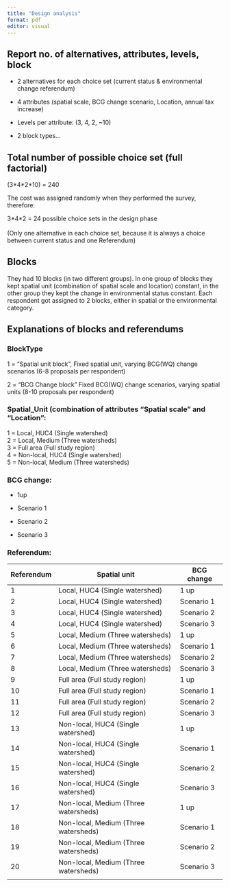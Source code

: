 ```yaml
---
title: "Design analysis"
format: pdf
editor: visual
---
```


## Report no. of alternatives, attributes, levels, block

-   2 alternatives for each choice set (current status & environmental change referendum)

-   4 attributes (spatial scale, BCG change scenario, Location, annual tax increase)

-   Levels per attribute: (3, 4, 2, \~10)

-   2 block types...

## Total number of possible choice set (full factorial)

(3\*4\*2\*10) = 240

The cost was assigned randomly when they performed the survey, therefore:

3\*4\*2 = 24 possible choice sets in the design phase\
\
(Only one alternative in each choice set, because it is always a choice between current status and one Referendum)

## Blocks

They had 10 blocks (in two different groups). In one group of blocks they kept spatial unit (combination of spatial scale and location) constant, in the other group they kept the change in environmental status constant. Each respondent got assigned to 2 blocks, either in spatial or the environmental category.

## Explanations of blocks and referendums

### BlockType

1 = "Spatial unit block", Fixed spatial unit, varying BCG(WQ) change scenarios (6-8 proposals per respondent)

2 = "BCG Change block" Fixed BCG(WQ) change scenarios, varying spatial units (8-10 proposals per respondent)

### Spatial_Unit (combination of attributes "Spatial scale" and "Location":

1 = Local, HUC4 (Single watershed)\
2 = Local, Medium (Three watersheds)\
3 = Full area (Full study region)\
4 = Non-local, HUC4 (Single watershed)\
5 = Non-local, Medium (Three watersheds)

### BCG change:

-   1up

-   Scenario 1

-   Scenario 2

-   Scenario 3

### Referendum:

| Referendum | Spatial unit                         | BCG change |
|------------|--------------------------------------|------------|
| 1          | Local, HUC4 (Single watershed)       | 1 up       |
| 2          | Local, HUC4 (Single watershed)       | Scenario 1 |
| 3          | Local, HUC4 (Single watershed)       | Scenario 2 |
| 4          | Local, HUC4 (Single watershed)       | Scenario 3 |
| 5          | Local, Medium (Three watersheds)     | 1 up       |
| 6          | Local, Medium (Three watersheds)     | Scenario 1 |
| 7          | Local, Medium (Three watersheds)     | Scenario 2 |
| 8          | Local, Medium (Three watersheds)     | Scenario 3 |
| 9          | Full area (Full study region)        | 1 up       |
| 10         | Full area (Full study region)        | Scenario 1 |
| 11         | Full area (Full study region)        | Scenario 2 |
| 12         | Full area (Full study region)        | Scenario 3 |
| 13         | Non-local, HUC4 (Single watershed)   | 1 up       |
| 14         | Non-local, HUC4 (Single watershed)   | Scenario 1 |
| 15         | Non-local, HUC4 (Single watershed)   | Scenario 2 |
| 16         | Non-local, HUC4 (Single watershed)   | Scenario 3 |
| 17         | Non-local, Medium (Three watersheds) | 1 up       |
| 18         | Non-local, Medium (Three watersheds) | Scenario 1 |
| 19         | Non-local, Medium (Three watersheds) | Scenario 2 |
| 20         | Non-local, Medium (Three watersheds) | Scenario 3 |
|            |                                      |            |
